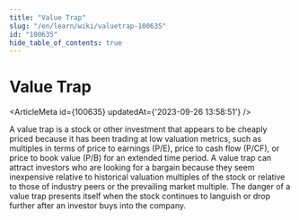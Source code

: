 ```yaml
---
title: "Value Trap"
slug: "/en/learn/wiki/valuetrap-100635"
id: "100635"
hide_table_of_contents: true
---
```



# Value Trap

<ArticleMeta id={100635} updatedAt={'2023-09-26 13:58:51'} />
<div className='border-solid border-b border-t-0 my-4 border-[var(--ifm-color-gray-300)]' />

A value trap is a stock or other investment that appears to be cheaply priced because it has been trading at low valuation metrics, such as multiples in terms of price to earnings (P/E), price to cash flow (P/CF), or price to book value (P/B) for an extended time period. A value trap can attract investors who are looking for a bargain because they seem inexpensive relative to historical valuation multiples of the stock or relative to those of industry peers or the prevailing market multiple. The danger of a value trap presents itself when the stock continues to languish or drop further after an investor buys into the company.
